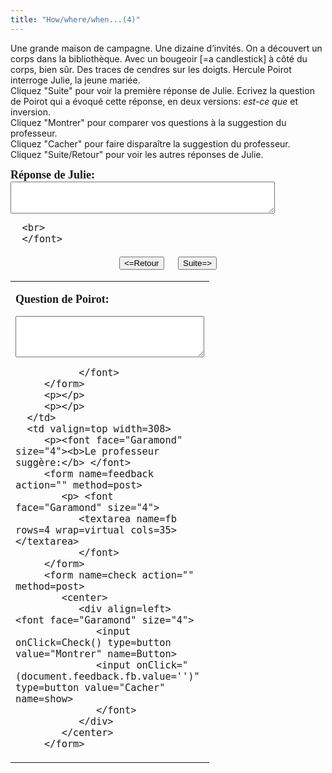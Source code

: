 ```yaml
---
title: "How/where/when...(4)"
---
```


Une grande maison de campagne. Une dizaine d'invités. On a découvert un corps dans la bibliothèque. Avec un bougeoir [=a candlestick] à côté du corps, bien sûr. Des traces de cendres sur les doigts. Hercule Poirot interroge Julie, la jeune mariée. 
<br>Cliquez &quot;Suite&quot; pour voir la  premi&egrave;re réponse de Julie. Ecrivez la question de Poirot qui a évoqué cette réponse, en deux versions: *est-ce que* et inversion. <br>
Cliquez &quot;Montrer&quot; pour comparer vos questions &agrave; la suggestion du professeur.<br>
Cliquez &quot;Cacher&quot; pour faire dispara&icirc;tre la suggestion du professeur. <br />
Cliquez &quot;Suite/Retour&quot; pour voir les autres réponses de Julie.<br>

<form name=qbox action="" method=post>
   <p><font face="Garamond" size="4"><b>Réponse de Julie:<br>
      </b> 
      <textarea name=q rows=3 wrap=virtual cols=50></textarea>
      <br>
      </font>
   </p>
   <center>
      <div align=left> <font face="Garamond" size="4"> 
         <input onClick=begin(-1) type=button value="&lt;=Retour" name=show>
         &nbsp; &nbsp; 
         <input onClick=begin(1) type=button value="Suite=&gt;" name=show>
         <br>
         </font>
      </div>
   </center>
</form>
<p></p>
<p></p>
</td>
<td width=200></td>
</tr>
</tbody> 
</table>
<table width="80%" border=0 align="center">
<tbody>
   <tr>
      <td valign=top width=236>
         <p><font face="Garamond" size="4"><b>Question de Poirot:</b> </font> 
         <form name=Sinput action="" method=post>
            <p> <font face="Garamond" size="4"> 
               <textarea name=Content rows=4 wrap=virtual cols=35></textarea>
               </font> 
         </form>
         <p></p>
         <p></p>
      </td>
      <td valign=top width=308>
         <p><font face="Garamond" size="4"><b>Le professeur suggère:</b> </font> 
         <form name=feedback action="" method=post>
            <p> <font face="Garamond" size="4"> 
               <textarea name=fb rows=4 wrap=virtual cols=35></textarea>
               </font> 
         </form>
         <form name=check action="" method=post>
            <center>
               <div align=left> <font face="Garamond" size="4"> 
                  <input onClick=Check() type=button value="Montrer" name=Button>
                  <input onClick="(document.feedback.fb.value='')" type=button value="Cacher" name=show>
                  </font>
               </div>
            </center>
         </form>

<SCRIPT language=Javascript><!--//
//  This code is based on a script by Marmoe Soemarmo.  
//  Dan Beeby modified it and wrote the creation interface, JavaScripts, and Perl Scripts.
//  http://lang.swarthmore.edu/mellon -- dbeeby@haverford.edu.
//  Content by Alison Murray Levine, University of Virginia, alevine@virginia.edu.
//  You may borrow and modify these scripts, but please give credit where credit is due.
	var Question= new Array();
	var Answer= new Array();
//---------------------DATA--------------------

Question[1]="J'ai quitté le salon à 17h parce que je voulais fumer une cigarette.";Question[2]="Je suis allée sur la véranda, devant la maison.";Question[3]="J'ai passé un quart d'heure dehors.";Question[4]="Je suis revenue à 17h15.";Question[5]="J'ai vu la lumière dans la bibliothèque à 17h10.";Question[6]="J'ai dit cela parce que vous me faites peur, Monsieur Poirot.";Question[7]="Je suis innocente, je vous le jure! Mais je ne fume pas. Je suis sortie pour rencontrer mon amant, le jardinier, qui m'attendait derrière les rosiers.";

Answer[1]="Pourquoi est-ce que vous avez quitté le salon à 17h? * Pourquoi avez-vous quitté le salon à 17h?";Answer[2]="Où êtes-vous allée? * Où est-ce que vous êtes allée?";Answer[3]="Combien de temps avez-vous passé dehors? * Combien de temps est-ce que vous avez passé dehors?";Answer[4]="A quelle heure est-ce que vous êtes revenue? * A quelle heure êtes-vous revenue?";Answer[5]="Quand avez-vous vu la lumière dans la bibliothèque? * Quand est-ce que vous avez vu la lumière dans la bibliothèque?";Answer[6]="Pourquoi avez-vous dit cela? * Pourquoi est-ce que vous avez dit cela? Je ne vous ai pas dit qu'il y avait une lumière dans la bibliothèque!";Answer[7]="Même Poirot ne sait pas quoi dire!";

//-------------------END DATA-------------

var NextQ = 0;
var QN = 0;

function begin(QN){
NextQ = NextQ + QN
	if (Question[NextQ] == null) {
alert("Il n’y a plus de questions. Cliquez sur suite/retour pour revoir les questions.")
	}
	document.feedback.fb.value=""
	document.Sinput.Content.value=""
	document.qbox.q.value=Question[NextQ]
}

function Check(){
	if (document.Sinput.Content.value == ""){
        document.feedback.fb.value="Essayez de répondre à la question avant de voir la réponse du professeur."
        }
	else{
	document.feedback.fb.value=Answer[NextQ]
}
}
//--></SCRIPT>